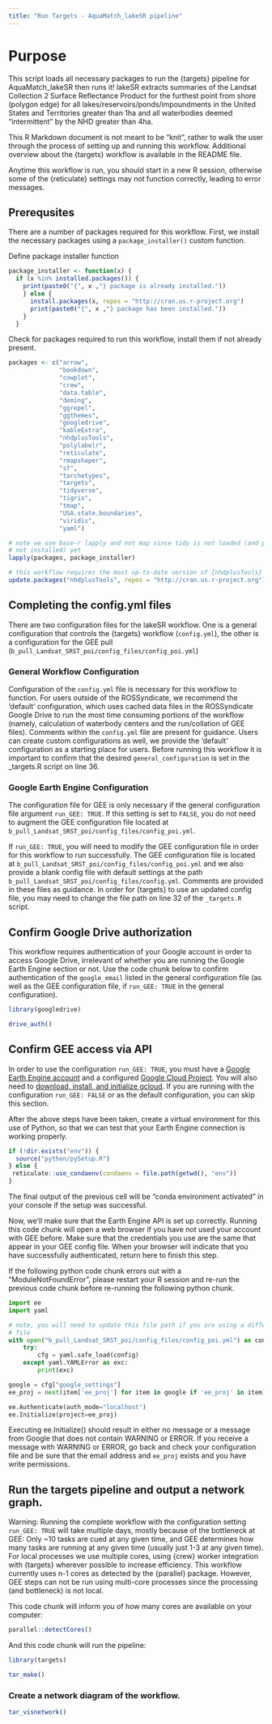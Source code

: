 ```yaml
---
title: "Run Targets - AquaMatch_lakeSR pipeline"
---
```


# Purpose

This script loads all necessary packages to run the {targets} pipeline for 
AquaMatch_lakeSR then runs it! lakeSR extracts summaries of the Landsat Collection
2 Surface Reflectance Product for the furthest point from shore (polygon edge) for
all lakes/reservoirs/ponds/impoundments in the United States and Territories greater
than 1ha and all waterbodies deemed "intermittent" by the NHD greater than 4ha. 

This R Markdown document is not meant to be "knit", rather to walk the user through
the process of setting up and running this workflow. Additional overview about
the {targets} workflow is available in the README file.

Anytime this workflow is run, you should start in a new R session, otherwise 
some of the {reticulate} settings may not function correctly, leading to error
messages.


## Prerequsites

There are a number of packages required for this workflow. First, we install 
the necessary packages using a `package_installer()` custom function.

Define package installer function

```r
package_installer <- function(x) {
  if (x %in% installed.packages()) {
    print(paste0("{", x ,"} package is already installed."))
    } else {
      install.packages(x, repos = "http://cran.us.r-project.org")
      print(paste0("{", x ,"} package has been installed."))
    }
  }
```

Check for packages required to run this workflow, install them if not already
present. 

```r
packages <- c("arrow",
              "bookdown",
              "cowplot",
              "crew",
              "data.table",
              "deming",
              "ggrepel",
              "ggthemes",
              "googledrive",
              "kableExtra",
              "nhdplusTools",
              "polylabelr",
              "reticulate",
              "rmapshaper",
              "sf",
              "tarchetypes",
              "targets",
              "tidyverse",
              "tigris",
              "tmap",
              "USA.state.boundaries",
              "viridis",
              "yaml")

# note we use base-r lapply and not map since tidy is not loaded (and possibly
# not installed) yet
lapply(packages, package_installer)

# this workflow requires the most up-to-date version of {nhdplusTools}
update.packages("nhdplusTools", repos = "http://cran.us.r-project.org")
```


## Completing the config.yml files

There are two configuration files for the lakeSR workflow. One is a general configuration
that controls the {targets} workflow (`config.yml`), the other is a configuration 
for the GEE pull (`b_pull_Landsat_SRST_poi/config_files/config_poi.yml`)

### General Workflow Configuration

Configuration of the `config.yml` file is necessary for this workflow to function.
For users outside of the ROSSyndicate, we recommend the 'default' configuration, 
which uses cached data files in the ROSSyndicate Google Drive to run the most time
consuming portions of the workflow (namely, calculation of waterbody centers and
the run/collation of GEE files). Comments within the `config.yml` file are present
for guidance. Users can create custom configurations as well, we provide the 
'default' configuration as a starting place for users. Before running this workflow
it is important to confirm that the desired `general_configuration` is set in the 
_targets.R script on line 36.

### Google Earth Engine Configuration

The configuration file for GEE is only necessary if the general configuration
file argument `run_GEE: TRUE`. If this setting is set to `FALSE`, you 
do not need to augment the GEE configuration file located at
`b_pull_Landsat_SRST_poi/config_files/config_poi.yml`.

If `run_GEE: TRUE`, you will need to modify the GEE configuration 
file in order for this workflow to run successfully. The GEE configuration file
is located at `b_pull_Landsat_SRST_poi/config_files/config_poi.yml` and we
also provide a blank config file with default settings at the path 
`b_pull_Landsat_SRST_poi/config_files/config.yml`. Comments are provided in these
files as guidance. In order for {targets} to use an updated config file, you may 
need to change the file path on line 32 of the `_targets.R` script.


## Confirm Google Drive authorization

This workflow requires authentication of your Google account in order to access
Google Drive, irrelevant of whether you are running the Google Earth Engine 
section or not. Use the code chunk below to confirm authentication of the 
`google_email` listed in the general configuration file (as well as the GEE 
configuration file, if `run_GEE: TRUE` in the general configuration). 

```r
library(googledrive)

drive_auth()
```


## Confirm GEE access via API

In order to use the configuration `run_GEE: TRUE`, you must have a 
[Google Earth Engine account](https://earthengine.google.com/signup/) 
and a configured [Google Cloud Project](https://developers.google.com/earth-engine/cloud/projects). 
You will also need to [download, install, and initialize gcloud](https://cloud.google.com/sdk/docs/install). 
If you are running with the configuration `run_GEE: FALSE` or as the default 
configuration, you can skip this section.

After the above steps have been taken, create a virtual environment for this use 
of Python, so that we can test that your Earth Engine connection is working properly.

```r
if (!dir.exists("env")) {
  source("python/pySetup.R")
} else {
 reticulate::use_condaenv(condaenv = file.path(getwd(), "env"))
}
```

The final output of the previous cell will be "conda environment activated" in your
console if the setup was successful. 

Now, we'll make sure that the Earth Engine API is set up correctly. Running this
code chunk will open a web browser if you have not used your account with GEE 
before. Make sure that the credentials you use are the same that appear in your 
GEE config file. When your browser will indicate that you 
have successfully authenticated, return here to finish this step.

If the following python code chunk errors out with a "ModuleNotFoundError", please restart your
R session and re-run the previous code chunk before re-running the following python
chunk.

```python
import ee
import yaml

# note, you will need to update this file path if you are using a different config
# file
with open("b_pull_Landsat_SRST_poi/config_files/config_poi.yml") as config:
    try:
        cfg = yaml.safe_load(config)
    except yaml.YAMLError as exc:
        print(exc)

google = cfg["google_settings"]
ee_proj = next(item['ee_proj'] for item in google if 'ee_proj' in item)

ee.Authenticate(auth_mode="localhost")
ee.Initialize(project=ee_proj)

```

Executing ee.Initialize() should result in either no message or a message from 
Google that does not contain WARNING or ERROR. If you receive a message with WARNING
or ERROR, go back and check your configuration file and be sure that the email
address and `ee_proj` exists and you have write permissions. 


## Run the targets pipeline and output a network graph.

Warning: Running the complete workflow with the configuration setting
`run_GEE: TRUE` will take multiple days, mostly because
of the bottleneck at GEE: Only ~10 tasks are cued at any given time, and GEE determines
how many tasks are running at any given time (usually just 1-3 at any given time). 
For local processes we use multiple cores, using {crew} worker integration with {targets} wherever 
possible to increase efficiency. This workflow currently uses 
n-1 cores as detected by the {parallel} package. However, GEE steps can not be run 
using multi-core processes since the processing (and bottleneck) is not local. 

This code chunk will inform you of how many cores are available on your computer:
```r
parallel::detectCores()
```

And this code chunk will run the pipeline:

```r
library(targets)

tar_make()
```



### Create a network diagram of the workflow.

```r
tar_visnetwork()
```

